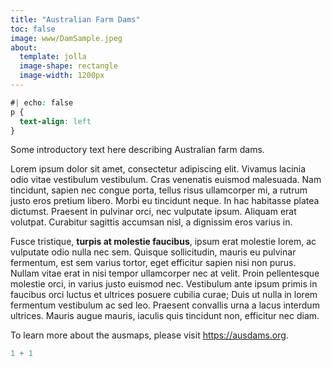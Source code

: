 ```yaml
---
title: "Australian Farm Dams"
toc: false
image: www/DamSample.jpeg
about: 
  template: jolla
  image-shape: rectangle
  image-width: 1200px
---
```


```css
#| echo: false
p {
  text-align: left
}
```

Some introductory text here describing Australian farm dams.

Lorem ipsum dolor sit amet, consectetur adipiscing elit. Vivamus lacinia odio vitae vestibulum vestibulum. Cras venenatis euismod malesuada. Nam tincidunt, sapien nec congue porta, tellus risus ullamcorper mi, a rutrum justo eros pretium libero. Morbi eu tincidunt neque. In hac habitasse platea dictumst. Praesent in pulvinar orci, nec vulputate ipsum. Aliquam erat volutpat. Curabitur sagittis accumsan nisl, a dignissim eros varius in.

Fusce tristique, **turpis at molestie faucibus**, ipsum erat molestie lorem, ac vulputate odio nulla nec sem. Quisque sollicitudin, mauris eu pulvinar fermentum, est sem varius tortor, eget efficitur sapien nisi non purus. Nullam vitae erat in nisi tempor ullamcorper nec at velit. Proin pellentesque molestie orci, in varius justo euismod nec. Vestibulum ante ipsum primis in faucibus orci luctus et ultrices posuere cubilia curae; Duis ut nulla in lorem fermentum vestibulum ac sed leo. Praesent convallis urna a lacus interdum ultrices. Mauris augue mauris, iaculis quis tincidunt non, efficitur nec diam.

To learn more about the ausmaps, please visit <https://ausdams.org>.

```r
1 + 1
```
